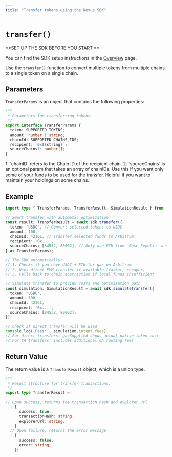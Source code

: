 ```yaml
---
title: "Transfer tokens using the Nexus SDK"
---
```



# `transfer()`

<Callout type="info">
**SET UP THE SDK BEFORE YOU START:**

You can find the SDK setup instructions in the [Overview](/nexus/avail-nexus-sdk/nexus-core/api-reference/) page.
</Callout>

Use the `transfer()` function to convert multiple tokens from multiple chains to a single token on a single chain.

## Parameters

`TransferParams` is an object that contains the following properties:

```typescript showLineNumbers filename="Typescript"
/**
 * Parameters for transferring tokens.
 */
export interface TransferParams {
  token: SUPPORTED_TOKENS;
  amount: number | string;
  chainId: SUPPORTED_CHAINS_IDS;
  recipient: `0x${string}`;
  sourceChains?: number[];
}
```

<Callout type="info">
1. `chainID` refers to the Chain ID of the recipient chain.
2. `sourceChains` is an optional param that takes an array of chainIDs.
Use this if you want only some of your funds to be used for the transfer.
Helpful if you want to maintain your holdings on some chains.
</Callout>

## Example

```typescript showLineNumbers filename="Typescript"
import type { TransferParams, TransferResult, SimulationResult } from '@avail-project/nexus-core';

// Smart transfer with automatic optimization
const result: TransferResult = await sdk.transfer({
  token: 'USDC', // Convert selected tokens to USDC
  amount: 100,
  chainId: 42161, // Transfer selected funds to Arbitrum
  recipient: '0x...',
  sourceChains: [84532, 80002], // Only use ETH from `Base Sepolia` and `Polygon Amoy` as sources for the transfer
} as TransferParams);

// The SDK automatically:
// 1. Checks if you have USDC + ETH for gas on Arbitrum
// 2. Uses direct EVM transfer if available (faster, cheaper)
// 3. Falls back to chain abstraction if local funds insufficient

// Simulate transfer to preview costs and optimization path
const simulation: SimulationResult = await sdk.simulateTransfer({
  token: 'USDC',
  amount: 100,
  chainId: 42161,
  recipient: '0x...',
  sourceChains: [84532, 80002], 
});

// Check if direct transfer will be used
console.log('Fees:', simulation.intent.fees);
// For direct transfers: gasSupplied shows actual native token cost
// For CA transfers: includes additional CA routing fees
```

## Return Value

The return value is a `TransferResult` object, which is a union type.

```typescript showLineNumbers filename="Typescript"
/**
 * Result structure for transfer transactions.
 */
export type TransferResult =

// Upon success, returns the transaction hash and explorer url
  | {
      success: true;
      transactionHash: string;
      explorerUrl: string;
    }
  // Upon failure, returns the error message
  | {
      success: false;
      error: string;
    };
```